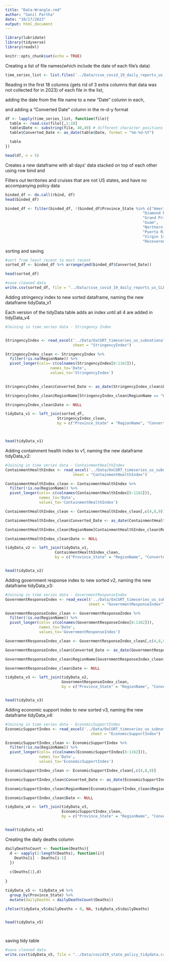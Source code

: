 ```yaml
---
title: "Data-Wrangle.rmd"
author: "Sanil Partha"
date: "10/17/2023"
output: html_document
---
```

```r
library(lubridate)
library(tidyverse)
library(readxl)
```

```r
knitr::opts_chunk$set(echo = TRUE)
```

Creating a list of file names(which include the date of each file's data)
```r
time_series_list <- list.files('../Data/csse_covid_19_daily_reports_us', full.names = TRUE)

```
Reading in the first 18 columns (gets rid of 3 extra columns that data was not collected for in 2023) of each file in the list,

adding the date from the file name to a new "Date" column in each,

and adding a "Converted Date" column in the m-d-y format
```r
df <- lapply(time_series_list, function(file){
  table <- read.csv(file)[,1:18]
  table$Date <- substring(file, 40,49) # different character positions accounting for ../ extension in markdown environment
  table$Converted_Date <- as_date(table$Date, format = "%m-%d-%Y")

  table
})

head(df, n = 5)
```
Creates a new dataframe with all days' data stacked on top of each other using row bind and

Filters out territories and cruises that are not US states, and have no accompanying policy data

```r
binded_df <- do.call(rbind, df)
head(binded_df)
```

```r
binded_df <- filter(binded_df, !(binded_df$Province_State %in% c("American Samoa",
                                                             "Diamond Princess",
                                                             "Grand Princess",
                                                             "Guam",
                                                             "Northern Mariana Islands",
                                                             "Puerto Rico",
                                                             "Virgin Islands",
                                                             "Recovered")))

```


sorting and saving

```r
#sort from least recent to most recent 
sorted_df <- binded_df %>% arrange(ymd(binded_df$Converted_Date))

head(sorted_df)

#save cleaned data
write.csv(sorted_df, file = "../Data/csse_covid_19_daily_reports_us_CLEAN.csv")
```


Adding stringency index to new sorted dataframe, naming the new dataframe tidyData_v1

Each version of the tidyData table adds an index until all 4 are added in tidyData_v4

```r

#Joining in time series data - Stringency Index


StringencyIndex <- read_excel('../Data/OxCGRT_timeseries_us_subnational_indices.xlsx', 
                              sheet = "StringencyIndex")

StringencyIndex_clean <- StringencyIndex %>%
  filter(!is.na(RegionName)) %>%
  pivot_longer(cols= c(colnames(StringencyIndex[8:1162])),
                    names_to='Date',
                    values_to='StringencyIndex')

  
StringencyIndex_clean$Converted_Date <- as_date(StringencyIndex_clean$Date, format = "%d%b%Y")

StringencyIndex_clean$RegionName[StringencyIndex_clean$RegionName == "Washington DC"] <- "District of Columbia"

StringencyIndex_clean$Date <- NULL

tidyData_v1 <- left_join(sorted_df, 
                       StringencyIndex_clean, 
                       by = c("Province_State" = "RegionName", "Converted_Date"))



head(tidyData_v1)
```

Adding containment health index to v1, naming the new dataframe tidyData_v2:

```r
#Joining in time series data - ContainmentHealthIndex
ContainmentHealthIndex <- read_excel('../Data/OxCGRT_timeseries_us_subnational_indices.xlsx', 
                              sheet = "ContainmentHealthIndex")

ContainmentHealthIndex_clean <- ContainmentHealthIndex %>%
  filter(!is.na(RegionName)) %>%
  pivot_longer(cols= c(colnames(ContainmentHealthIndex[8:1162])),
               names_to='Date',
               values_to='ContainmentHealthIndex')

ContainmentHealthIndex_clean <- ContainmentHealthIndex_clean[,c(4,8,9)]

ContainmentHealthIndex_clean$Converted_Date <- as_date(ContainmentHealthIndex_clean$Date, format = "%d%b%Y")

ContainmentHealthIndex_clean$RegionName[ContainmentHealthIndex_clean$RegionName == "Washington DC"] <- "District of Columbia"

ContainmentHealthIndex_clean$Date <- NULL

tidyData_v2 <- left_join(tidyData_v1, 
                      ContainmentHealthIndex_clean, 
                      by = c("Province_State" = "RegionName", "Converted_Date"))


head(tidyData_v2)
```

Adding government response index to new sorted v2, naming the new dataframe tidyData_v3:

```r
#Joining in time series data - GovernmentResponseIndex
GovernmentResponseIndex <- read_excel('../Data/OxCGRT_timeseries_us_subnational_indices.xlsx', 
                                     sheet = "GovernmentResponseIndex")

GovernmentResponseIndex_clean <- GovernmentResponseIndex %>%
  filter(!is.na(RegionName)) %>%
  pivot_longer(cols= c(colnames(GovernmentResponseIndex[8:1162])),
               names_to='Date',
               values_to='GovernmentResponseIndex')

GovernmentResponseIndex_clean <- GovernmentResponseIndex_clean[,c(4,8,9)]

GovernmentResponseIndex_clean$Converted_Date <- as_date(GovernmentResponseIndex_clean$Date, format = "%d%b%Y")

GovernmentResponseIndex_clean$RegionName[GovernmentResponseIndex_clean$RegionName == "Washington DC"] <- "District of Columbia"

GovernmentResponseIndex_clean$Date <- NULL

tidyData_v3 <- left_join(tidyData_v2, 
                         GovernmentResponseIndex_clean, 
                         by = c("Province_State" = "RegionName", "Converted_Date"))


head(tidyData_v3)

```

Adding economic support index to new sorted v3, naming the new dataframe tidyData_v4:

```r
#Joining in time series data - EconomicSupportIndex
EconomicSupportIndex <- read_excel('../Data/OxCGRT_timeseries_us_subnational_indices.xlsx', 
                                      sheet = "EconomicSupportIndex")

EconomicSupportIndex_clean <- EconomicSupportIndex %>%
  filter(!is.na(RegionName)) %>%
  pivot_longer(cols= c(colnames(EconomicSupportIndex[8:1162])),
               names_to='Date',
               values_to='EconomicSupportIndex')

EconomicSupportIndex_clean <- EconomicSupportIndex_clean[,c(4,8,9)]

EconomicSupportIndex_clean$Converted_Date <- as_date(EconomicSupportIndex_clean$Date, format = "%d%b%Y")

EconomicSupportIndex_clean$RegionName[EconomicSupportIndex_clean$RegionName == "Washington DC"] <- "District of Columbia"

EconomicSupportIndex_clean$Date <- NULL

tidyData_v4 <- left_join(tidyData_v3, 
                         EconomicSupportIndex_clean, 
                         by = c("Province_State" = "RegionName", "Converted_Date"))


head(tidyData_v4)
```

Creating the daily deaths column

```r
dailyDeathsCount <- function(Deaths){
  d <- sapply(2:length(Deaths), function(i){
    Deaths[i] - Deaths[i-1]
  })
  
  c(Deaths[1],d)
  
}

tidyData_v5 <- tidyData_v4 %>%
  group_by(Province_State) %>%
  mutate(dailyDeaths = dailyDeathsCount(Deaths))

ifelse(tidyData_v5$dailyDeaths < 0, NA, tidyData_v5$dailyDeaths)


head(tidyData_v5)




```



saving tidy table

```r
#save cleaned data
write.csv(tidyData_v5, file = "../Data/covid19_state_policy_tidydata.csv")

```


